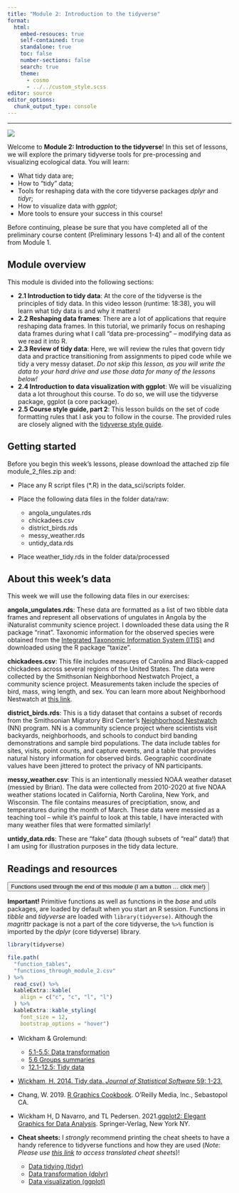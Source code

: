```yaml
---
title: "Module 2: Introduction to the tidyverse"
format:
  html:
    embed-resouces: true
    self-contained: true
    standalone: true
    toc: false
    number-sections: false
    search: true
    theme: 
      - cosmo
      - ../../custom_style.scss
editor: source
editor_options: 
  chunk_output_type: console
---
```


<hr>

<div>

![](../../images/hex_complex.png){.intro_image}

Welcome to **Module 2: Introduction to the tidyverse**! In this set of lessons, we will explore the primary tidyverse tools for pre-processing and visualizing ecological data. You will learn:

-   What tidy data are;
-   How to "tidy" data;
-   Tools for reshaping data with the core tidyverse packages *dplyr* and *tidyr*;
-   How to visualize data with *ggplot*;
-   More tools to ensure your success in this course!

Before continuing, please be sure that you have completed all of the preliminary course content (Preliminary lessons 1-4) and all of the content from Module 1.

</div>

## Module overview

This module is divided into the following sections:

-   **2.1 Introduction to tidy data**: At the core of the tidyverse is the principles of tidy data. In this video lesson (runtime: 18:38), you will learn what tidy data is and why it matters!
-   **2.2 Reshaping data frames**: There are a lot of applications that require reshaping data frames. In this tutorial, we primarily focus on reshaping data frames during what I call "data pre-processing" -- modifying data as we read it into R. 
-   **2.3 Review of tidy data**: Here, we will review the rules that govern tidy data and practice transitioning from assignments to piped code while we tidy a very messy dataset. *Do not skip this lesson, as you will write the data to your hard drive and use those data for many of the lessons below!*
-   **2.4 Introduction to data visualization with ggplot**: We will be visualizing data a lot throughout this course. To do so, we will use the tidyverse package, ggplot (a core package).
-   **2.5 Course style guide, part 2**: This lesson builds on the set of code formatting rules that I ask you to follow in the course. The provided rules are closely aligned with the [tidyverse style guide](https://style.tidyverse.org/){target="_blank"}.

## Getting started

Before you begin this week's lessons, please download the attached zip file [module_2_files.zip]{.mono} and:

* Place any R script files ([*.R]{.mono}) in the [data_sci/scripts]{.mono} folder.
    
* Place the following data files in the folder [data/raw]{.mono}:
    * [angola_ungulates.rds]{.mono}
    * [chickadees.csv]{.mono}
    * [district_birds.rds]{.mono}
    * [messy_weather.rds]{.mono}
    * [untidy_data.rds]{.mono}
* Place [weather_tidy.rds]{.mono} in the folder [data/processed]{.mono}

## About this week's data

This week we will use the following data files in our exercises:

**[angola_ungulates.rds]{.mono}**: These data are formatted as a list of two tibble data frames and represent all observations of ungulates in Angola by the iNaturalist community science project. I downloaded these data using the R package “rinat”. Taxonomic information for the observed species were obtained from the [Integrated Taxonomic Information System (ITIS)](https://www.itis.gov/) and downloaded using the R package “taxize”.

**[chickadees.csv]{.mono}**: This file includes measures of Carolina and Black-capped chickadees across several regions of the United States. The data were collected by the Smithsonian Neighborhood Nestwatch Project, a community science project. Measurements taken include the species of bird, mass, wing length, and sex. You can learn more about Neighborhood Nestwatch at [this link](https://nationalzoo.si.edu/migratory-birds/neighborhood-nestwatch).

**[district_birds.rds]{.mono}**: This is a tidy dataset that contains a subset of records from the Smithsonian Migratory Bird Center's [Neighborhood Nestwatch](https://nationalzoo.si.edu/migratory-birds/neighborhood-nestwatch) (NN) program. NN is a community science project where scientists visit backyards, neighborhoods, and schools to conduct bird banding demonstrations and sample bird populations. The data include tables for sites, visits, point counts, and capture events, and a table that provides natural history information for observed birds. Geographic coordinate values have been jittered to protect the privacy of NN participants.

**[messy_weather.csv]{.mono}**: This is an intentionally messied NOAA weather dataset (messied by Brian). The data were collected from 2010-2020 at five NOAA weather stations located in California, North Carolina, New York, and Wisconsin. The file contains measures of preciptiation, snow, and temperatures during the month of March. These data were messied as a teaching tool -- while it's painful to look at this table, I have interacted with many weather files that were formatted similarly!

**[untidy_data.rds]{.mono}**: These are "fake" data (though subsets of "real" data!) that I am using for illustration purposes in the tidy data lecture.

## Readings and resources

<button class="accordion">Functions used through the end of this module (I am a button ... click me!)</button>
::: panel
**Important!** Primitive functions as well as functions in the *base* and *utils* packages, are loaded by default when you start an R session. Functions in *tibble* and *tidyverse* are loaded with `library(tidyverse)`. Although the *magrittr* package is not a part of the core tidyverse, the `%>%` function is imported by the *dplyr* (core tidyverse) library.

::: function_table

```r
library(tidyverse)

file.path(
  "function_tables",
  "functions_through_module_2.csv"
) %>% 
  read_csv() %>% 
  kableExtra::kable(
    align = c("c", "c", "l", "l")
  ) %>%
  kableExtra::kable_styling(
    font_size = 12,
    bootstrap_options = "hover")
```

:::

:::

:::{style="margin-top:16px;"}

-   Wickham & Grolemund:
    -   [5.1-5.5: Data transformation](https://r4ds.had.co.nz/transform.html#transform){target="_blank"}
    -   [5.6 Groups summaries](https://r4ds.had.co.nz/transform.html?q=group#grouped-summaries-with-summarise){target="_blank"}
    -   [12.1-12.5: Tidy data](https://r4ds.had.co.nz/tidy-data.html){target="_blank"}

-   [Wickham, H. 2014. Tidy data. *Journal of Statistical Software* 59: 1-23.](https://vita.had.co.nz/papers/tidy-data.pdf){target="_blank"}

-   Chang, W. 2019. [R Graphics Cookbook](https://r-graphics.org/){target="_blank"}. O’Reilly Media, Inc., Sebastopol CA.

-   Wickham H, D Navarro, and TL Pedersen. 2021.[ggplot2: Elegant Graphics for Data Analysis](https://ggplot2-book.org/index.html){target="_blank"}. Springer-Verlag, New York NY.

-   **Cheat sheets:** I *strongly* recommend printing the cheat sheets to have a handy reference to tidyverse functions and how they are used (*Note: Please use [this link](https://rstudio.github.io/cheatsheets/translations.html) to access translated cheat sheets*)!

    -   [Data tidying (tidyr)](https://raw.githubusercontent.com/rstudio/cheatsheets/main/tidyr.pdf){target="_blank"}
    -   [Data transformation (dplyr)](https://raw.githubusercontent.com/rstudio/cheatsheets/main/data-transformation.pdf){target="_blank"}
    -   [Data visualization (ggplot)](https://rstudio.github.io/cheatsheets/html/data-visualization.html){target="_blank"}

:::

<script>
var acc = document.getElementsByClassName("accordion");
var i;

for (i = 0; i < acc.length; i++) {
  acc[i].addEventListener("click", function() {
    this.classList.toggle("active");
    var panel = this.nextElementSibling;
    if (panel.style.display === "block") {
      panel.style.display = "none";
    } else {
      panel.style.display = "block";
    }
  });
}
</script>
